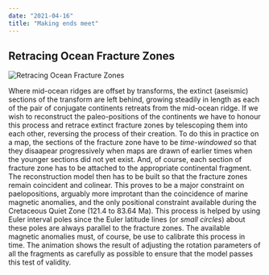 ```yaml
---
date: "2021-04-16"
title: "Making ends meet"
---
```



## Retracing Ocean Fracture Zones

![Retracing Ocean Fracture Zones](ends-meet.gif)


Where mid-ocean ridges are offset by transforms, the extinct (aseismic) sections of the transform are left behind, growing steadily in length as each of the pair of 
conjugate continents retreats from the mid-ocean ridge.  If we wish to reconstruct the paleo-positions of the continents we have to honour this process and retrace extinct fracture zones by 
telescoping them into each other, reversing the process of their creation.  To do this in practice on a map, the sections of the fracture zone have to be *time-windowed* so that they disaapear progressively when maps are drawn of earlier times when the younger sections did not yet exist.  And, of course, each section of fracture zone has to be attached to the appropriate continental fragment.  The reconstruction model then has to be built so that the fracture zones remain coincident and colinear.  This proves to be a major constraint on paelopositions, arguably more improtant than the coincidence of marine magnetic anomalies, and the only positional constraint available during the Cretaceous Quiet Zone (121.4 to 83.64 Ma). This process is helped by using Euler interval poles since the Euler latitude lines (or *small circles*) about these poles are always parallel to the fracture zones. The available magnetic anomalies must, of course, be use to calibrate this process in time. The animation shows the result of adjusting the rotation parameters of all the fragments as carefully as possible to ensure that the model passes this test of validity.
